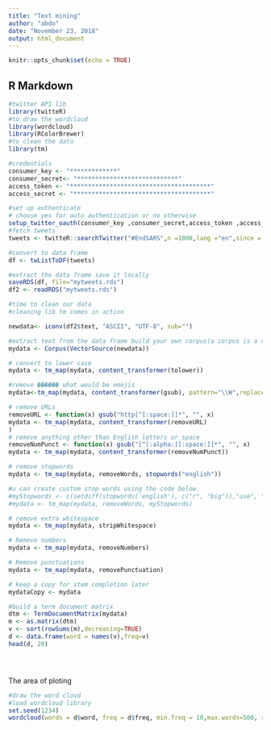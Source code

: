 ```yaml
---
title: "Text mining"
author: "abdo"
date: "November 23, 2018"
output: html_document
---
```


```r
knitr::opts_chunk$set(echo = TRUE)
```

## R Markdown
```r
#twitter API lib
library(twitteR)
#to draw the wordcloud
library(wordcloud)
library(RColorBrewer)
#to clean the data
library(tm)

#credentials
consumer_key <- "*************"
consumer_secret<- "****************************"
access_token <- "***************************************"
access_secret <- "**************************************"

#set up authenticate
# choose yes for auto authentication or no otherwise
setup_twitter_oauth(consumer_key ,consumer_secret,access_token ,access_secret)
#fetch tweets
tweets <- twitteR::searchTwitter("#EndSARS",n =1000,lang ="en",since = '2017-12-01')

#convert to data frame
df <- twListToDF(tweets)

#extract the data frame save it locally
saveRDS(df, file="mytweets.rds")
df2 <- readRDS("mytweets.rds")

#time to clean our data
#cleaning lib tm comes in action

newdata<- iconv(df2$text, "ASCII", "UTF-8", sub="")

#extract text from the data frame build your own corpus(a corpus is a collection of text files)
mydata <- Corpus(VectorSource(newdata))

# convert to lower case
mydata <- tm_map(mydata, content_transformer(tolower))

#remove ������ what would be emojis
mydata<-tm_map(mydata, content_transformer(gsub), pattern="\\W",replace=" ")

# remove URLs
removeURL <- function(x) gsub("http[^[:space:]]*", "", x)
mydata <- tm_map(mydata, content_transformer(removeURL)
)
# remove anything other than English letters or space
removeNumPunct <- function(x) gsub("[^[:alpha:][:space:]]*", "", x)
mydata <- tm_map(mydata, content_transformer(removeNumPunct))

# remove stopwords
mydata <- tm_map(mydata, removeWords, stopwords("english"))

#u can create custom stop words using the code below.
#myStopwords <- c(setdiff(stopwords('english'), c("r", "big")),"use", "see", "used", "via", "amp")
#mydata <- tm_map(mydata, removeWords, myStopwords)

# remove extra whitespace
mydata <- tm_map(mydata, stripWhitespace)

# Remove numbers
mydata <- tm_map(mydata, removeNumbers)

# Remove punctuations
mydata <- tm_map(mydata, removePunctuation)

# keep a copy for stem completion later
mydataCopy <- mydata

#build a term document matrix
dtm <- TermDocumentMatrix(mydata)
m <- as.matrix(dtm)
v <- sort(rowSums(m),decreasing=TRUE)
d <- data.frame(word = names(v),freq=v)
head(d, 20)





```

The area of ploting

```r
#draw the word cloud
#load wordcloud library
set.seed(1234)
wordcloud(words = d$word, freq = d$freq, min.freq = 10,max.words=500, random.order=FALSE,scale = c(3, 0.5), colors = rainbow(50))
```

